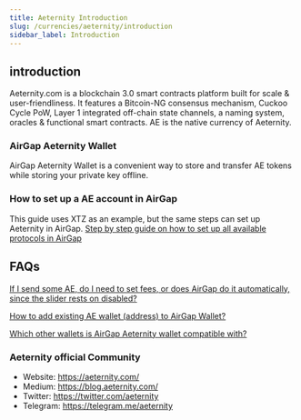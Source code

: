 ```yaml
---
title: Aeternity Introduction
slug: /currencies/aeternity/introduction
sidebar_label: Introduction
---
```


## introduction

Aeternity.com is a blockchain 3.0 smart contracts platform built for scale & user-friendliness. It features a Bitcoin-NG consensus mechanism, Cuckoo Cycle PoW, Layer 1 integrated off-chain state channels, a naming system, oracles & functional smart contracts. AE is the native currency of Aeternity.

### AirGap Aeternity Wallet

AirGap Aeternity Wallet is a convenient way to store and transfer AE tokens while storing your private key offline.

### How to set up a AE account in AirGap

This guide uses XTZ as an example, but the same steps can set up Aeternity in AirGap. [Step by step guide on how to set up all available protocols in AirGap](https://medium.com/airgap-it/airgap-the-step-by-step-guide-c4c3d3fe9a05)

## FAQs

[If I send some AE, do I need to set fees, or does AirGap do it automatically, since the slider rests on disabled?](https://support.airgap.it/FAQ#if-i-send-some-ae-do-i-need-to-set-fees-or-does-airgap-do-it-automatically-since-the-slider-rests-on-disabled)

[How to add existing AE wallet (address) to AirGap Wallet?](https://support.airgap.it/FAQ#how-to-add-existing-ae-wallet-address-to-airgap-wallet)

[Which other wallets is AirGap Aeternity wallet compatible with?](https://support.airgap.it/currencies/aeternity/wallet-compatibility)

### Aeternity official Community

- Website: https://aeternity.com/
- Medium: https://blog.aeternity.com/
- Twitter: https://twitter.com/aeternity
- Telegram: https://telegram.me/aeternity
